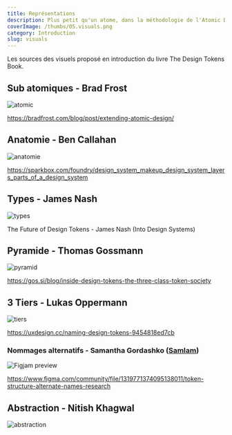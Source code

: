 ```yaml
---
title: Représentations
description: Plus petit qu'un atome, dans la méthodologie de l'Atomic Design, comment se représenter les Design Tokens?
coverImage: /thumbs/05.visuals.png
category: Introduction
slug: visuals
---
```


Les sources des visuels proposé en introduction du livre The Design Tokens Book.

## Sub atomiques - Brad Frost

![atomic](https://bradfrost.com/wp-content/uploads/2019/07/atomic-design-tokens.png)

https://bradfrost.com/blog/post/extending-atomic-design/

## Anatomie - Ben Callahan

![anatomie](https://images.ctfassets.net/fczckc3dt6mv/6EdW35cOTMeQitdx00CgLX/e6f8985b014a15f2cdacf5c9a182050e/b-callahan_22-04_Figure02.svg)

https://sparkbox.com/foundry/design_system_makeup_design_system_layers_parts_of_a_design_system

## Types - James Nash

![types](https://hybridheroes.de/blog/content/images/size/w1000/2022/12/Design-tokens-1-1.jpg)

The Future of Design Tokens - James Nash (Into Design Systems)

<YouTube id="Ots630OxRwE"/>

## Pyramide - Thomas Gossmann

![pyramid](https://gos.si/wp-content/uploads/token-society-pyramid-768x411.webp)

https://gos.si/blog/inside-design-tokens-the-three-class-token-society

## 3 Tiers - Lukas Oppermann

![tiers](https://miro.medium.com/v2/resize:fit:720/format:webp/1*yPRP0LDsISAlEyLbED5ngQ.jpeg)

https://uxdesign.cc/naming-design-tokens-9454818ed7cb

### Nommages alternatifs - Samantha Gordashko ([SamIam](https://bento.me/samiam))

![Figjam preview](https://s3-alpha.figma.com/hub/file/4855583500/2757d1be-f328-4c9d-9ea2-c69214c29c2a-cover.png)

https://www.figma.com/community/file/1319771374095138011/token-structure-alternate-names-research

## Abstraction - Nitish Khagwal

![abstraction](https://pbs.twimg.com/media/FwPBulEakAAkeKJ?format=jpg)

<Tweet id="https://twitter.com/nitishkmrk/status/1658383810315317249"/>



